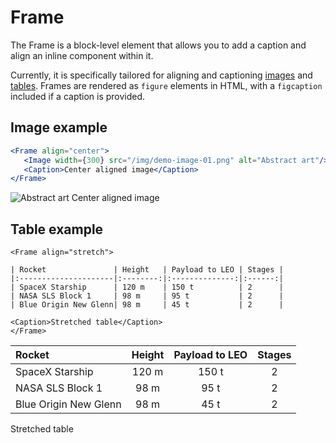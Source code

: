 # Frame

The Frame is a block-level element that allows you to add a caption and align an inline component within it.

Currently, it is specifically tailored for aligning and captioning [images](/docs/components/image) and [tables](/docs/components/table). Frames are rendered as `figure` elements in HTML, with a `figcaption` included if a caption is provided.

## Image example

```jsx title='Frame example'
<Frame align="center">
   <Image width={300} src="/img/demo-image-01.png" alt="Abstract art"/>
   <Caption>Center aligned image</Caption>
</Frame>
```

<Frame align="center">
   <Image width={300} src="/img/demo-image-01.png" alt="Abstract art"/>
   <Caption>Center aligned image</Caption>
</Frame>


## Table example

```mdx title="A stretched table with a caption"
<Frame align="stretch">

| Rocket               | Height   | Payload to LEO | Stages |
|:---------------------|:--------:|:--------------:|:------:|
| SpaceX Starship      | 120 m    | 150 t          | 2      |
| NASA SLS Block 1     | 98 m     | 95 t           | 2      |
| Blue Origin New Glenn| 98 m     | 45 t           | 2      |

<Caption>Stretched table</Caption>
</Frame>
```

<Frame align="stretch">

| Rocket               | Height   | Payload to LEO | Stages |
|:---------------------|:--------:|:--------------:|:------:|
| SpaceX Starship      | 120 m    | 150 t          | 2      |
| NASA SLS Block 1     | 98 m     | 95 t           | 2      |
| Blue Origin New Glenn| 98 m     | 45 t           | 2      |

<Caption>Stretched table</Caption>
</Frame>


